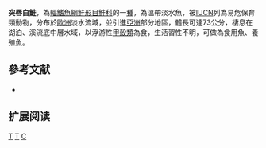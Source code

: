 {{Speciesbox 
| taxon = Coregonus lavaretus
| status = VU
| status_system = IUCN3.1
| authority = [[Linnaeus|Linnaeus]], 1758
| synonyms = *''Salmo lavaretus'',Linnaeus, 1758
*''Coregonus lavaretus lavaretus'',Linnaeus, 1758
*''Coregonus rondeletii'',Valenciennes, 1848
*'' Coregonus polcur brachymystax'',Smitt, 1883
}}

'''突唇白鮭'''，為[[輻鰭魚綱|輻鰭魚綱]][[鮭形目|鮭形目]][[鮭科|鮭科]]的一[[種|種]]，為溫帶淡水魚，被[[IUCN|IUCN]]列為易危保育類動物，分布於[[歐洲|歐洲]]淡水流域，並引進[[亞洲|亞洲]]部分地區，體長可達73公分，棲息在湖泊、溪流底中層水域，以浮游性[[甲殼類|甲殼類]]為食，生活習性不明，可做為食用魚、養殖魚。

==參考文献==
*{{FishBase_species|genus=Coregonus|species=lavaretus|year=2015|month=10}}

== 扩展阅读 ==
{{refbegin}}
{{wikispecies-inline|Coregonus lavaretus|突唇白鮭}}
{{refend}}
{{Taxonbar|from=Q743084}}

[[Category:食用魚|T]]
[[Category:白鮭屬|T]]
[[Category:1758年描述的魚類|C]]